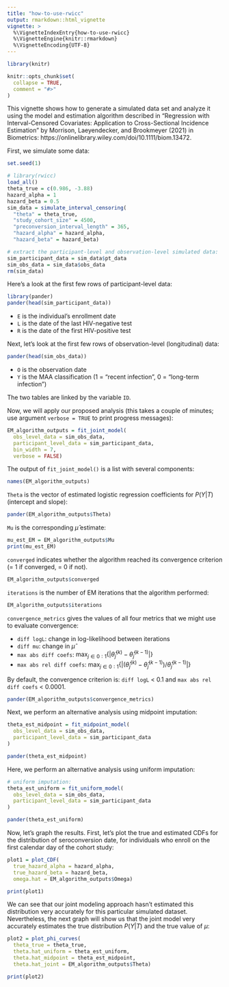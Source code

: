 ```yaml
---
title: "how-to-use-rwicc"
output: rmarkdown::html_vignette
vignette: >
  %\VignetteIndexEntry{how-to-use-rwicc}
  %\VignetteEngine{knitr::rmarkdown}
  %\VignetteEncoding{UTF-8}
---
```



```r

library(knitr)

knitr::opts_chunk$set(
  collapse = TRUE,
  comment = "#>"
)
```

This vignette shows how to generate a simulated data set and analyze it using the model and estimation algorithm
described in "Regression with Interval-Censored Covariates: Application to Cross-Sectional Incidence
Estimation" by Morrison, Laeyendecker, and Brookmeyer (2021) in Biometrics: https://onlinelibrary.wiley.com/doi/10.1111/biom.13472.

First, we simulate some data:

```r

set.seed(1)

# library(rwicc)
load_all()
theta_true = c(0.986, -3.88)
hazard_alpha = 1
hazard_beta = 0.5
sim_data = simulate_interval_censoring(
  "theta" = theta_true,
  "study_cohort_size" = 4500,
  "preconversion_interval_length" = 365,
  "hazard_alpha" = hazard_alpha,
  "hazard_beta" = hazard_beta)

# extract the participant-level and observation-level simulated data:
sim_participant_data = sim_data$pt_data
sim_obs_data = sim_data$obs_data
rm(sim_data)

```

Here's a look at the first few rows of participant-level data:

```r
library(pander)
pander(head(sim_participant_data))
```

* `E` is the individual's enrollment date
* `L` is the date of the last HIV-negative test
* `R` is the date of the first HIV-positive test

Next, let's look at the first few rows of observation-level (longitudinal) data:

```r
pander(head(sim_obs_data))
```

* `O` is the observation date
* `Y` is the MAA classification (1 = "recent infection", 0 = "long-term infection")

The two tables are linked by the variable `ID`.

Now, we will apply our proposed analysis (this takes a couple of minutes; use argument `verbose = TRUE` to print progress messages):

```r
EM_algorithm_outputs = fit_joint_model(
  obs_level_data = sim_obs_data,
  participant_level_data = sim_participant_data,
  bin_width = 7,
  verbose = FALSE)

```

The output of `fit_joint_model()` is a list with several components:

```r
names(EM_algorithm_outputs)
```

`Theta` is the vector of estimated logistic regression coefficients for $P(Y|T)$ (intercept and slope):
```r

pander(EM_algorithm_outputs$Theta)
```

`Mu` is the corresponding $\hat{\mu}$ estimate:

```r
mu_est_EM = EM_algorithm_outputs$Mu
print(mu_est_EM)
```

`converged` indicates whether the algorithm reached its convergence criterion (= 1 if converged, = 0 if not).

```r
EM_algorithm_outputs$converged
```

`iterations` is the number of EM iterations that the algorithm performed:
```r
EM_algorithm_outputs$iterations
```

`convergence_metrics` gives the values of all four metrics that we might use to evaluate convergence:

* `diff logL`: change in log-likelihood between iterations
* `diff mu`: change in $\hat{\mu}$
* `max abs diff coefs`: $\max_{j\in 0:1} \{|\hat{\theta}_j^{(k)} - \hat{\theta}_j^{(k-1)}|\}$
* `max abs rel diff coefs`: $\max_{j\in 0:1} \{|(\hat{\theta}_j^{(k)} - \hat{\theta}_j^{(k-1)})/\hat{\theta}_j^{(k-1)}|\}$

By default, the convergence criterion is: `diff logL` < 0.1 and `max abs rel diff coefs` < 0.0001.

```r
pander(EM_algorithm_outputs$convergence_metrics)
```

Next, we perform an alternative analysis using midpoint imputation:

```r

theta_est_midpoint = fit_midpoint_model(
  obs_level_data = sim_obs_data,
  participant_level_data = sim_participant_data
)

pander(theta_est_midpoint)
```

Here, we perform an alternative analysis using uniform imputation:
```r
# uniform imputation:
theta_est_uniform = fit_uniform_model(
  obs_level_data = sim_obs_data,
  participant_level_data = sim_participant_data
)

pander(theta_est_uniform)
```

Now, let's graph the results. First, let's plot the true and estimated CDFs for the distribution of seroconversion date,
for individuals who enroll on the first calendar day of the cohort study:


```r

plot1 = plot_CDF(
  true_hazard_alpha = hazard_alpha,
  true_hazard_beta = hazard_beta,
  omega.hat = EM_algorithm_outputs$Omega)

print(plot1)

```

We can see that our joint modeling approach hasn't estimated this distribution very accurately for this particular simulated dataset.
Nevertheless, the next graph will show us that the joint model very accurately estimates the true distribution $P(Y|T)$
and the true value of $\mu$:

```r

plot2 = plot_phi_curves(
  theta_true = theta_true,
  theta.hat_uniform = theta_est_uniform,
  theta.hat_midpoint = theta_est_midpoint,
  theta.hat_joint = EM_algorithm_outputs$Theta)

print(plot2)
```

